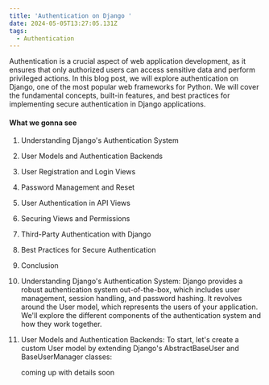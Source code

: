 ```yaml
---
title: 'Authentication on Django '
date: 2024-05-05T13:27:05.131Z
tags:
  - Authentication
---
```


Authentication is a crucial aspect of web application development, as it ensures that only authorized users can access sensitive data and perform privileged actions. In this blog post, we will explore authentication on Django, one of the most popular web frameworks for Python. We will cover the fundamental concepts, built-in features, and best practices for implementing secure authentication in Django applications.

#### What we gonna see

1. Understanding Django's Authentication System
2. User Models and Authentication Backends
3. User Registration and Login Views
4. Password Management and Reset
5. User Authentication in API Views
6. Securing Views and Permissions
7. Third-Party Authentication with Django
8. Best Practices for Secure Authentication
9. Conclusion
10. Understanding Django's Authentication System:
    Django provides a robust authentication system out-of-the-box, which includes user management, session handling, and password hashing. It revolves around the User model, which represents the users of your application. We'll explore the different components of the authentication system and how they work together.
11. User Models and Authentication Backends:
    To start, let's create a custom User model by extending Django's AbstractBaseUser and BaseUserManager classes:

    coming up with details soon
